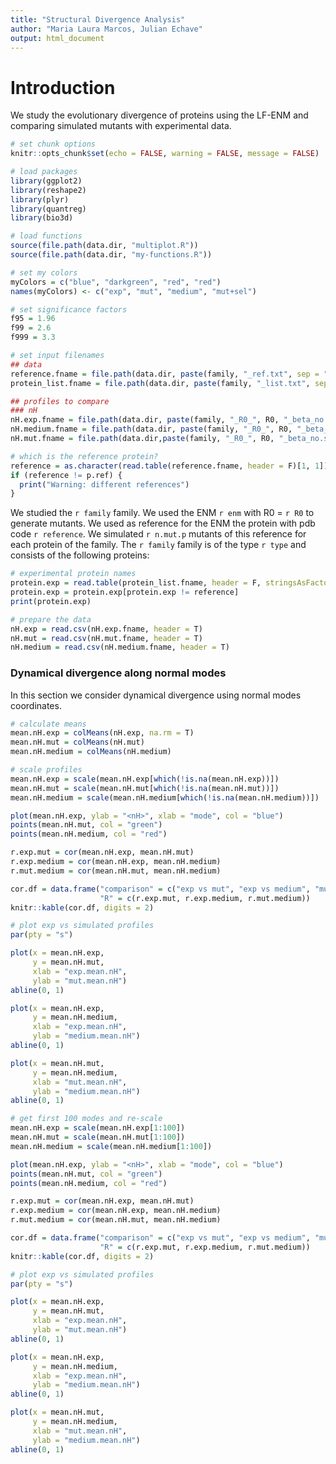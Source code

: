 ```yaml
---
title: "Structural Divergence Analysis"
author: "Maria Laura Marcos, Julian Echave"
output: html_document
---
```


# Introduction
We study the evolutionary divergence of proteins using the LF-ENM and comparing simulated mutants with experimental data.

```r
# set chunk options
knitr::opts_chunk$set(echo = FALSE, warning = FALSE, message = FALSE)
```

```r
# load packages
library(ggplot2)
library(reshape2)
library(plyr)
library(quantreg)
library(bio3d)

# load functions
source(file.path(data.dir, "multiplot.R"))
source(file.path(data.dir, "my-functions.R")) 
```

```r
# set my colors
myColors = c("blue", "darkgreen", "red", "red") 
names(myColors) <- c("exp", "mut", "medium", "mut+sel")
```

```r
# set significance factors
f95 = 1.96
f99 = 2.6
f999 = 3.3
```

```r
# set input filenames
## data
reference.fname = file.path(data.dir, paste(family, "_ref.txt", sep = ""))
protein_list.fname = file.path(data.dir, paste(family, "_list.txt", sep = ""))

## profiles to compare
### nH
nH.exp.fname = file.path(data.dir, paste(family, "_R0_", R0, "_beta_no.sel_K.analysis_Keff_out_m.exp.nH.csv", sep = ""))
nH.medium.fname = file.path(data.dir, paste(family, "_R0_", R0, "_beta_medium.sel_K.analysis_Keff_out_m.theo.nH.csv", sep = ""))
nH.mut.fname = file.path(data.dir,paste(family, "_R0_", R0, "_beta_no.sel_K.analysis_Keff_out_m.theo.nH.csv", sep = ""))

```

```r
# which is the reference protein?
reference = as.character(read.table(reference.fname, header = F)[1, 1])
if (reference != p.ref) {
  print("Warning: different references")
}
```

We studied the `r family` family. 
We used the ENM `r enm` with R0 = `r R0` to generate mutants.
We used as reference for the ENM the protein with pdb code `r reference`. 
We simulated `r n.mut.p` mutants of this reference for each protein of the family.
The `r family` family is of the type `r type` and consists of the following proteins:

```r
# experimental protein names
protein.exp = read.table(protein_list.fname, header = F, stringsAsFactors = F)[, 1]
protein.exp = protein.exp[protein.exp != reference]
print(protein.exp)
```

```r
# prepare the data
nH.exp = read.csv(nH.exp.fname, header = T)
nH.mut = read.csv(nH.mut.fname, header = T)
nH.medium = read.csv(nH.medium.fname, header = T)
```

### Dynamical divergence along normal modes

In this section we consider dynamical divergence using normal modes coordinates.


```r
# calculate means
mean.nH.exp = colMeans(nH.exp, na.rm = T)
mean.nH.mut = colMeans(nH.mut)
mean.nH.medium = colMeans(nH.medium)

# scale profiles
mean.nH.exp = scale(mean.nH.exp[which(!is.na(mean.nH.exp))])
mean.nH.mut = scale(mean.nH.mut[which(!is.na(mean.nH.mut))])
mean.nH.medium = scale(mean.nH.medium[which(!is.na(mean.nH.medium))])

plot(mean.nH.exp, ylab = "<nH>", xlab = "mode", col = "blue")
points(mean.nH.mut, col = "green")
points(mean.nH.medium, col = "red")

r.exp.mut = cor(mean.nH.exp, mean.nH.mut)
r.exp.medium = cor(mean.nH.exp, mean.nH.medium)
r.mut.medium = cor(mean.nH.mut, mean.nH.medium)

cor.df = data.frame("comparison" = c("exp vs mut", "exp vs medium", "mut vs medium"),
                    "R" = c(r.exp.mut, r.exp.medium, r.mut.medium))
knitr::kable(cor.df, digits = 2)
```

```r

# plot exp vs simulated profiles 
par(pty = "s")

plot(x = mean.nH.exp, 
     y = mean.nH.mut, 
     xlab = "exp.mean.nH", 
     ylab = "mut.mean.nH")
abline(0, 1)

plot(x = mean.nH.exp, 
     y = mean.nH.medium, 
     xlab = "exp.mean.nH", 
     ylab = "medium.mean.nH")
abline(0, 1)

plot(x = mean.nH.mut, 
     y = mean.nH.medium, 
     xlab = "mut.mean.nH", 
     ylab = "medium.mean.nH")
abline(0, 1)
```

```r

# get first 100 modes and re-scale
mean.nH.exp = scale(mean.nH.exp[1:100])
mean.nH.mut = scale(mean.nH.mut[1:100])
mean.nH.medium = scale(mean.nH.medium[1:100])

plot(mean.nH.exp, ylab = "<nH>", xlab = "mode", col = "blue")
points(mean.nH.mut, col = "green")
points(mean.nH.medium, col = "red")

r.exp.mut = cor(mean.nH.exp, mean.nH.mut)
r.exp.medium = cor(mean.nH.exp, mean.nH.medium)
r.mut.medium = cor(mean.nH.mut, mean.nH.medium)

cor.df = data.frame("comparison" = c("exp vs mut", "exp vs medium", "mut vs medium"),
                    "R" = c(r.exp.mut, r.exp.medium, r.mut.medium))
knitr::kable(cor.df, digits = 2)

# plot exp vs simulated profiles 
par(pty = "s")

plot(x = mean.nH.exp, 
     y = mean.nH.mut, 
     xlab = "exp.mean.nH", 
     ylab = "mut.mean.nH")
abline(0, 1)

plot(x = mean.nH.exp, 
     y = mean.nH.medium, 
     xlab = "exp.mean.nH", 
     ylab = "medium.mean.nH")
abline(0, 1)

plot(x = mean.nH.mut, 
     y = mean.nH.medium, 
     xlab = "mut.mean.nH", 
     ylab = "medium.mean.nH")
abline(0, 1)
```